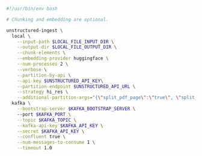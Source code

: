 ```bash CLI
#!/usr/bin/env bash

# Chunking and embedding are optional.

unstructured-ingest \
  local \
    --input-path $LOCAL_FILE_INPUT_DIR \
    --output-dir $LOCAL_FILE_OUTPUT_DIR \
    --chunk-elements \
    --embedding-provider huggingface \
    --num-processes 2 \
    --verbose \
    --partition-by-api \
    --api-key $UNSTRUCTURED_API_KEY\
    --partition-endpoint $UNSTRUCTURED_API_URL \
    --strategy hi_res \
    --additional-partition-args="{\"split_pdf_page\":\"true\", \"split_pdf_allow_failed\":\"true\", \"split_pdf_concurrency_level\": 15}" \
  kafka \
    --bootstrap-server $KAFKA_BOOTSTRAP_SERVER \ 
    --port $KAFKA_PORT \
    --topic $KAFKA_TOPIC \
    --kafka-api-key $KAFKA_API_KEY \
    --secret $KAFKA_API_KEY \
    --confluent true \
    --num-messages-to-consume 1 \
    --timeout 1.0
```